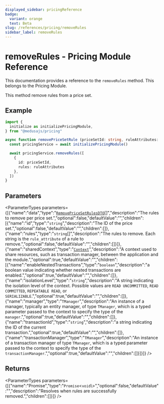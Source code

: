 ```yaml
---
displayed_sidebar: pricingReference
badge:
  variant: orange
  text: Beta
slug: /references/pricing/removeRules
sidebar_label: removeRules
---
```



# removeRules - Pricing Module Reference

This documentation provides a reference to the `removeRules` method. This belongs to the Pricing Module.

This method remove rules from a price set.

## Example

```ts
import { 
  initialize as initializePricingModule,
} from "@medusajs/pricing"

async function removePriceSetRule (priceSetId: string, ruleAttributes: []) {
  const pricingService = await initializePricingModule()

  await pricingService.removeRules([
    {
      id: priceSetId,
      rules: ruleAttributes
    },
  ])
}
```

## Parameters

<ParameterTypes parameters={[{"name":"data","type":"[`RemovePriceSetRulesDTO`](../../interfaces/RemovePriceSetRulesDTO.mdx)[]","description":"The rules to remove per price set.","optional":false,"defaultValue":"","children":[{"name":"id","type":"`string`","description":"The ID of the price set.","optional":false,"defaultValue":"","children":[]},{"name":"rules","type":"`string`[]","description":"The rules to remove. Each string is the `rule_attribute` of a rule to remove.","optional":false,"defaultValue":"","children":[]}]},{"name":"sharedContext","type":"[`Context`](../../interfaces/Context.mdx)","description":"A context used to share resources, such as transaction manager, between the application and the module.","optional":true,"defaultValue":"","children":[{"name":"enableNestedTransactions","type":"`boolean`","description":"a boolean value indicating whether nested transactions are enabled.","optional":true,"defaultValue":"","children":[]},{"name":"isolationLevel","type":"`string`","description":"A string indicating the isolation level of the context. Possible values are `READ UNCOMMITTED`, `READ COMMITTED`, `REPEATABLE READ`, or `SERIALIZABLE`.","optional":true,"defaultValue":"","children":[]},{"name":"manager","type":"`TManager`","description":"An instance of a manager, typically an entity manager, of type `TManager`, which is a typed parameter passed to the context to specify the type of the `manager`.","optional":true,"defaultValue":"","children":[]},{"name":"transactionId","type":"`string`","description":"a string indicating the ID of the current transaction.","optional":true,"defaultValue":"","children":[]},{"name":"transactionManager","type":"`TManager`","description":"An instance of a transaction manager of type `TManager`, which is a typed parameter passed to the context to specify the type of the `transactionManager`.","optional":true,"defaultValue":"","children":[]}]}]} />

## Returns

<ParameterTypes parameters={[{"name":"Promise","type":"`Promise`<`void`\\>","optional":false,"defaultValue":"","description":"Resolves when rules are successfully removed.","children":[]}]} />
